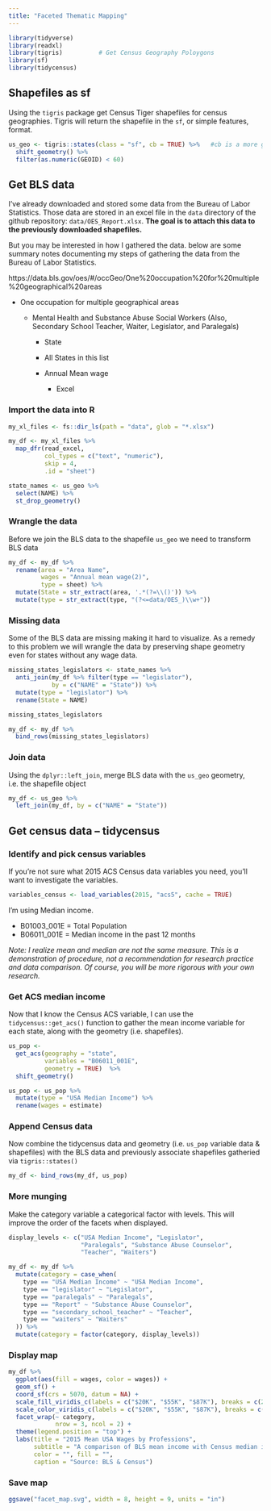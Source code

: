 ```yaml
---
title: "Faceted Thematic Mapping"
---
```


```r
library(tidyverse)       
library(readxl)
library(tigris)          # Get Census Geography Poloygons
library(sf)
library(tidycensus)
```

## Shapefiles as sf 

Using the `tigris` package get Census Tiger shapefiles for census geographies.  Tigris will return the shapefile in the `sf`, or simple features, format.

```r
us_geo <- tigris::states(class = "sf", cb = TRUE) %>%   #cb is a more generalized, less detailed file.
  shift_geometry() %>% 
  filter(as.numeric(GEOID) < 60)
```

## Get BLS data

I've already downloaded and stored some data from the Bureau of Labor Statistics.  Those data are stored in an excel file in the `data` directory of the github repository:  `data/OES_Report.xlsx`.  **The goal is to attach this data to the previously downloaded shapefiles.**  

But you may be interested in how I gathered the data. below are some summary notes documenting my steps of gathering the data from the Bureau of Labor Statistics.  

https://data.bls.gov/oes/#/occGeo/One%20occupation%20for%20multiple%20geographical%20areas

-  One occupation for multiple geographical areas

    - Mental Health and Substance Abuse Social Workers  (Also, Secondary School Teacher, Waiter, Legislator, and Paralegals)
    
        - State
        
        - All States in this list
        
        - Annual Mean wage
        
            - Excel
            
### Import the data into R 
    
```r
my_xl_files <- fs::dir_ls(path = "data", glob = "*.xlsx")

my_df <- my_xl_files %>% 
  map_dfr(read_excel, 
          col_types = c("text", "numeric"), 
          skip = 4, 
          .id = "sheet")

state_names <- us_geo %>% 
  select(NAME) %>% 
  st_drop_geometry() 
```


### Wrangle the data

Before we join the BLS data to the shapefile `us_geo` we need to transform BLS data

```r
my_df <- my_df %>% 
  rename(area = "Area Name",
         wages = "Annual mean wage(2)",
         type = sheet) %>% 
  mutate(State = str_extract(area, '.*(?=\\()')) %>% 
  mutate(type = str_extract(type, "(?<=data/OES_)\\w+"))
```

### Missing data

Some of the BLS data are missing making it hard to visualize.  As a remedy to this problem we will wrangle the data by preserving shape geometry even for states without any wage data.

```r
missing_states_legislators <- state_names %>% 
  anti_join(my_df %>% filter(type == "legislator"), 
            by = c("NAME" = "State")) %>% 
  mutate(type = "legislator") %>% 
  rename(State = NAME)

missing_states_legislators
```

```r
my_df <- my_df %>% 
  bind_rows(missing_states_legislators)
```

### Join data

Using the `dplyr::left_join`, merge BLS data with the `us_geo` geometry, i.e. the shapefile object

```r
my_df <- us_geo %>% 
  left_join(my_df, by = c("NAME" = "State"))
```

## Get census data -- tidycensus

### Identify and pick census variables

If you're not sure what 2015 ACS Census data variables you need, you'll want to investigate the variables.

```r
variables_census <- load_variables(2015, "acs5", cache = TRUE)
```

I'm using Median income.

- B01003_001E = Total Population  
- B06011_001E = Median income in the past 12 months  

_Note:  I realize mean and median are not the same measure.  This is a demonstration of procedure, not a recommendation for research practice and data comparison.  Of course, you will be more rigorous with your own research._

### Get ACS median income

Now that I know the Census ACS variable, I can use the `tidycensus::get_acs()` function to gather the mean income variable for each state, along with the geometry (i.e. shapefiles).  

```r
us_pop <- 
  get_acs(geography = "state",
          variables = "B06011_001E",
          geometry = TRUE)  %>% 
  shift_geometry()

us_pop <- us_pop %>% 
  mutate(type = "USA Median Income") %>% 
  rename(wages = estimate) 
```

### Append Census data

Now combine the tidycensus data and geometry (i.e. `us_pop` variable data & shapefiles) with the BLS data and previously associate shapefiles gatheried via `tigris::states()`

```r
my_df <- bind_rows(my_df, us_pop)
```

### More munging

Make the category variable a categorical factor with levels.  This will improve the order of the facets when displayed.

```r
display_levels <- c("USA Median Income", "Legislator", 
                    "Paralegals", "Substance Abuse Counselor", 
                    "Teacher", "Waiters")

my_df <- my_df %>% 
  mutate(category = case_when(
    type == "USA Median Income" ~ "USA Median Income",
    type == "legislator" ~ "Legislator",
    type == "paralegals" ~ "Paralegals",
    type == "Report" ~ "Substance Abuse Counselor",
    type == "secondary_school_teacher" ~ "Teacher",
    type == "waiters" ~ "Waiters"
  )) %>% 
  mutate(category = factor(category, display_levels))
```

### Display map

```r
my_df %>%
  ggplot(aes(fill = wages, color = wages)) +
  geom_sf() +
  coord_sf(crs = 5070, datum = NA) +
  scale_fill_viridis_c(labels = c("$20K", "$55K", "$87K"), breaks = c(20000, 55000, 87000)) +
  scale_color_viridis_c(labels = c("$20K", "$55K", "$87K"), breaks = c(20000, 55000, 87000)) +
  facet_wrap(~ category, 
             nrow = 3, ncol = 2) +
  theme(legend.position = "top") +
  labs(title = "2015 Mean USA Wages by Professions",
       subtitle = "A comparison of BLS mean income with Census median income",
       color = "", fill = "",
       caption = "Source: BLS & Census") 
```

### Save map

```r
ggsave("facet_map.svg", width = 8, height = 9, units = "in")
```
